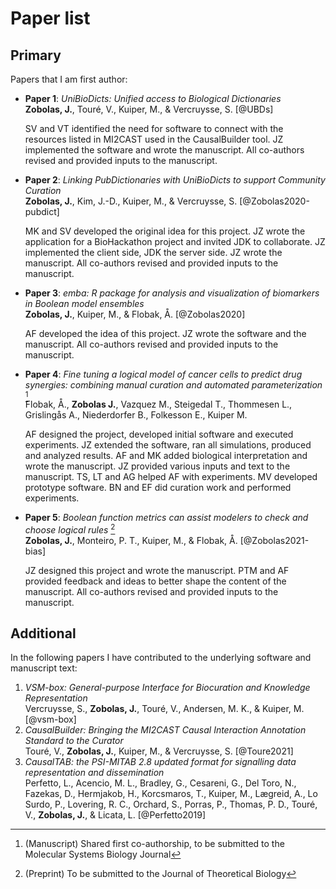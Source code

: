 # Paper list {-}

## Primary {-}

Papers that I am first author:

:::{#Paper1}
- **Paper 1**: *UniBioDicts: Unified access to Biological Dictionaries*  
**Zobolas, J.**, Touré, V., Kuiper, M., & Vercruysse, S. [@UBDs]

  SV and VT identified the need for software to connect with the resources listed in MI2CAST used in the CausalBuilder tool. JZ implemented the software and wrote the manuscript. All co-authors revised and provided inputs to the manuscript.
:::

:::{#Paper2}
- **Paper 2**: *Linking PubDictionaries with UniBioDicts to support Community Curation*  
**Zobolas, J.**, Kim, J.-D., Kuiper, M., & Vercruysse, S. [@Zobolas2020-pubdict]

  MK and SV developed the original idea for this project. JZ wrote the application for a BioHackathon project and invited JDK to collaborate. JZ implemented the client side, JDK the server side. JZ wrote the manuscript. All co-authors revised and provided inputs to the manuscript.
:::

:::{#Paper3}
- **Paper 3**: *emba: R package for analysis and visualization of biomarkers in Boolean model ensembles*  
**Zobolas, J.**, Kuiper, M., & Flobak, Å. [@Zobolas2020]

  AF developed the idea of this project. JZ wrote the software and the manuscript. All co-authors revised and provided inputs to the manuscript.
:::

\newpage

:::{#Paper4}
- **Paper 4**: *Fine tuning a logical model of cancer cells to predict drug synergies: combining manual curation and automated parameterization* ^[(Manuscript) Shared first co-authorship, to be submitted to the Molecular Systems Biology Journal]  
Flobak, Å., **Zobolas J.**, Vazquez M., Steigedal T., Thommesen L., Grislingås A., Niederdorfer B., Folkesson E., Kuiper M.

  AF designed the project, developed initial software and executed experiments. JZ extended the software, ran all simulations, produced and analyzed results. AF and MK added biological interpretation and wrote the manuscript. JZ provided various inputs and text to the manuscript. TS, LT and AG helped AF with experiments. MV developed prototype software. BN and EF did curation work and performed experiments.
:::

:::{#Paper5}
- **Paper 5**: *Boolean function metrics can assist modelers to check and choose logical rules* ^[(Preprint) To be submitted to the Journal of Theoretical Biology]  
**Zobolas, J.**, Monteiro, P. T., Kuiper, M., & Flobak, Å. [@Zobolas2021-bias]

  JZ designed this project and wrote the manuscript. PTM and AF provided feedback and ideas to better shape the content of the manuscript. All co-authors revised and provided inputs to the manuscript.
:::

## Additional {-}

In the following papers I have contributed to the underlying software and manuscript text:

1. *VSM-box: General-purpose Interface for Biocuration and Knowledge Representation*  
Vercruysse, S., **Zobolas, J.**, Touré, V., Andersen, M. K., & Kuiper, M. [@vsm-box]
2. *CausalBuilder: Bringing the MI2CAST Causal Interaction Annotation Standard to the Curator*  
Touré, V., **Zobolas, J.**, Kuiper, M., & Vercruysse, S. [@Toure2021]
3. *CausalTAB: the PSI-MITAB 2.8 updated format for signalling data representation and dissemination*  
Perfetto, L., Acencio, M. L., Bradley, G., Cesareni, G., Del Toro, N., Fazekas, D., Hermjakob, H., Korcsmaros, T., Kuiper, M., Lægreid, A., Lo Surdo, P., Lovering, R. C., Orchard, S., Porras, P., Thomas, P. D., Touré, V., **Zobolas, J.**, & Licata, L. [@Perfetto2019]
